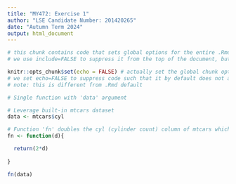 ```yaml
---
title: "MY472: Exercise 1"
author: "LSE Candidate Number: 201420265"
date: "Autumn Term 2024"
output: html_document
---
```


```r
# this chunk contains code that sets global options for the entire .Rmd. 
# we use include=FALSE to suppress it from the top of the document, but it will still appear in the appendix. 

knitr::opts_chunk$set(echo = FALSE) # actually set the global chunk options. 
# we set echo=FALSE to suppress code such that it by default does not appear throughout the document. 
# note: this is different from .Rmd default
```

```r
# Single function with 'data' argument

# Leverage built-in mtcars dataset
data <- mtcars$cyl

# Function 'fn' doubles the cyl (cylinder count) column of mtcars which is stored in 'data'
fn <- function(d){

  return(2*d)
  
}

fn(data)
```




